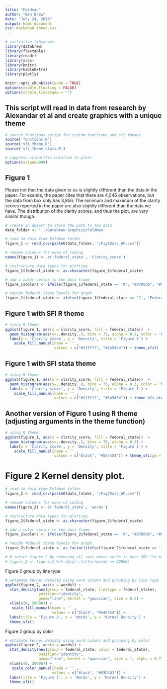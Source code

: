 ```yaml
---
title: "Feldman"
author: "Ben Brew"
date: "July 24, 2018"
output: html_document
css: markdown_theme.css
---
```


```r
# initialize libraries 
library(databrew)
library(flextable)
library(readr)
library(xlsx)
library(knitr)
library(kableExtra)
library(plotly)

knitr::opts_chunk$set(echo = TRUE)
options(xtable.floating = FALSE)
options(xtable.timestamp = "")
```

## This script will read in data from research by Alexandar et al and create graphics with a unique theme


```r
# source functions script for custom functions and sfi themes
source('functions.R')
source('sfi_theme.R')
source('sfi_theme_stata.R')

# suppress scientific notation in plots
options(scipen=999)

```

<!-- <div class="large"> -->

## Figure 1 

Please not that the data given to us is slightly different than the data in the paper. For examle, the paper cites that there are 4,046 observations, but the data
from box only has 3,856. The minimum and maximum of the clarity scores reported in the paper are also slightly different than the data we have. The distribution of the 
clarity scores, and thus the plot, are very similar though.
```r

# create an object to store the path to the data
data_folder <- '../Databrew Graphics/Feldman'

# read in data from Feldman folder
figure_1 <- read_csv(paste0(data_folder, '/Fig1Data_AF.csv'))

# rename columns for ease of coding
names(figure_1) <- c('federal_state', 'clarity_score')

# restructure data types for plotting
figure_1$federal_state <- as.character(figure_1$federal_state)

# add a color vector to the data frame
figure_1$colors <- ifelse(figure_1$federal_state == '0', "#D7D6D6", "#545454")

# recode federal state levels for graph
figure_1$federal_state <- ifelse(figure_1$federal_state == '1', 'Federal', 'State')

```

## Figure 1 with SFI R theme
```r
# using R theme
ggplot(figure_1, aes(x = clarity_score, fill = federal_state))  +
  geom_histogram(aes(y=..density..), bins = 75, alpha = 0.3, color = 'black') +
  labs(x = 'Clarity score', y = 'Density', title = 'Figure 1') +
    scale_fill_manual(name = '' ,
                      values = c("#ffffff", "#545454")) + theme_sfi()


```


## Figure 1 with SFI stata theme
```r
# using R theme
ggplot(figure_1, aes(x = clarity_score, fill = federal_state))  +
  geom_histogram(aes(y=..density..), bins = 75, alpha = 0.3, color = 'black') +
  labs(x = 'Clarity score', y = 'Density', title = 'Figure 1') +
    scale_fill_manual(name = '' ,
                      values = c("#ffffff", "#545454")) + theme_sfi_stata()


```


## Another version of Figure 1 using R theme (adjusting arguments in the theme function)
```r
# using R theme
ggplot(figure_1, aes(x = clarity_score, fill = federal_state))  +
  geom_histogram(aes(y=..density..), bins = 75, alpha = 0.3) +
  labs(x = 'Clarity score', y = 'Density', title = 'Figure 1') +
    scale_fill_manual(name = '' ,
                      values = c("black", "#545454")) + theme_sfi(gm = TRUE, gc = 'gray', gl = 'solid')


```


# Figure 2 Kernel density plot.

```r

# read in data from Feldman folder
figure_2 <- read_csv(paste0(data_folder, '/Fig2Data_AF.csv'))

# rename columns for ease of coding
names(figure_2) <- c('federal_state', 'words')

# restructure data types for plotting
figure_2$federal_state <- as.character(figure_2$federal_state)

# add a color vector to the data frame
figure_2$colors <- ifelse(figure_2$federal_state == '0', "#D7D6D6", "#545454")

# recode federal state levels for graph
figure_2$federal_state <- as.factor(ifelse(figure_2$federal_state == '1', 'Federal', 'State'))

# # subset figure_2 by removing all rows where words is over 20k (to mimic plot in the paper)
# figure_2 <- figure_2 %>% dplyr::filter(words <= 20000)

```


Figure 2 group by line type
```r
# estimate kernel density using word column and grouping by line type
ggplot(figure_2, aes(x = words)) +
  stat_density(aes(group = federal_state, linetype = federal_state),
               position="identity",
               geom="line", kernel = "gaussian", size = 0.5) +
  xlim(c(0, 20000)) + 
   scale_fill_manual(name = '' ,
                     values = c("black", "#545454")) +
  labs(title = 'Figure 2', x = 'Words', y = 'Kernel Density') +
  theme_sfi()

```


Figure 2 group by color
```r
# estimate kernel density using word column and grouping by color
ggplot(figure_2, aes(x = words)) +
  stat_density(aes(group = federal_state, color = federal_state),
               position="identity",
               geom="line", kernel = "gaussian", size = 1, alpha = 0.7) +
  xlim(c(0, 20000)) + 
   scale_color_manual(name = '' ,
                     values = c("black", "#D3D3D3")) +
  labs(title = 'Figure 2', x = 'Words', y = 'Kernel Density') +
  theme_sfi()

```